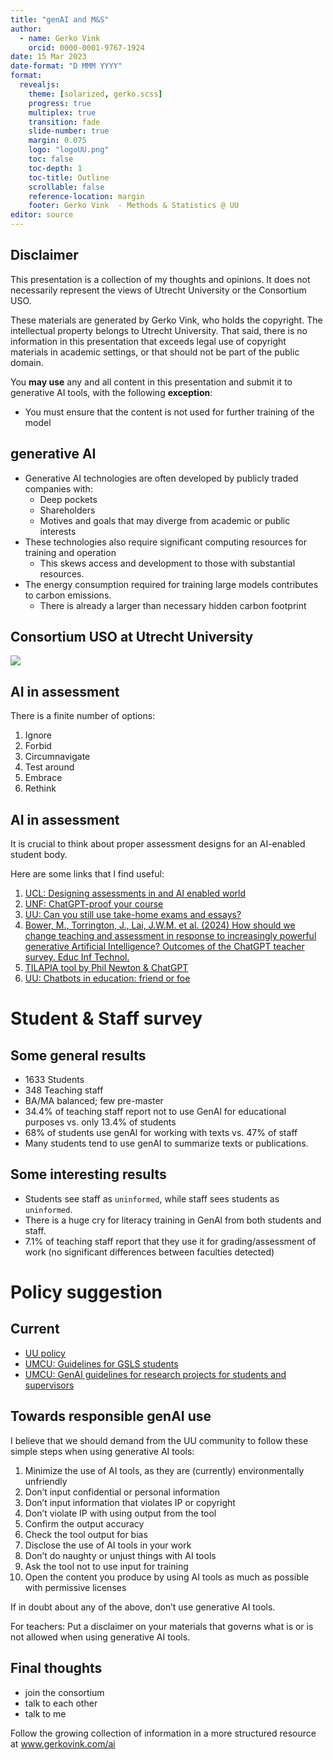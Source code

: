 ```yaml
---
title: "genAI and M&S"
author: 
  - name: Gerko Vink
    orcid: 0000-0001-9767-1924
date: 15 Mar 2023
date-format: "D MMM YYYY"
format: 
  revealjs:
    theme: [solarized, gerko.scss]
    progress: true
    multiplex: true
    transition: fade
    slide-number: true
    margin: 0.075
    logo: "logoUU.png" 
    toc: false
    toc-depth: 1
    toc-title: Outline
    scrollable: false
    reference-location: margin
    footer: Gerko Vink  - Methods & Statistics @ UU
editor: source
---
```


## Disclaimer
This presentation is a collection of my thoughts and opinions. It does not necessarily represent the views of Utrecht University or the Consortium USO.

These materials are generated by Gerko Vink, who holds the copyright. The intellectual property belongs to Utrecht University. That said, there is no information in this presentation that exceeds legal use of copyright materials in academic settings, or that should not be part of the public domain. 

You **may use** any and all content in this presentation and submit it to generative AI tools, with the following **exception**:

- You must ensure that the content is not used for further training of the model

## generative AI

- Generative AI technologies are often developed by publicly traded companies with:
    - Deep pockets
    - Shareholders
    - Motives and goals that may diverge from academic or public interests

- These technologies also require significant computing resources for training and operation
  - This skews access and development to those with substantial resources.

- The energy consumption required for training large models contributes to carbon emissions. 
  - There is already a larger than necessary hidden carbon footprint

  
## Consortium USO at Utrecht University
![](cons.png)

## AI in assessment
There is a finite number of options:

1. Ignore
2. Forbid
3. Circumnavigate
4. Test around
5. Embrace
6. Rethink


## AI in assessment
It is crucial to think about proper assessment designs for an AI-enabled student body. 

Here are some links that I find useful:

1. [UCL: Designing assessments in and AI enabled world](https://www.ucl.ac.uk/teaching-learning/generative-ai-hub/designing-assessments-ai-enabled-world)
2. [UNF: ChatGPT-proof your course](https://unf.pressbooks.pub/chatgptinhighereducation/chapter/chatgpt-proof-your-course/)
3. [UU: Can you still use take-home exams and essays?](https://www.uu.nl/en/education/educational-development-training/knowledge-dossier/the-influence-of-chatgpt-on-assessment-can-you-still-use-take-home-exams-and-essays)
4. [Bower, M., Torrington, J., Lai, J.W.M. et al. (2024) How should we change teaching and assessment in response to increasingly powerful generative Artificial Intelligence? Outcomes of the ChatGPT teacher survey. Educ Inf Technol.](https://link.springer.com/article/10.1007/s10639-023-12405-0)
5. [TILAPIA tool by Phil Newton & ChatGPT](https://www.dropbox.com/scl/fi/a0knbe4l5vdmpr9l2xsox/AI-resilience-tool-v3.0.png?rlkey=ih87d4jh5lqu9l69ygr44s2se&dl=0)
6. [UU: Chatbots in education: friend or foe](https://intranet.uu.nl/en/news/background/chatbots-in-education-friend-or-foe?check_logged_in=1)

# Student & Staff survey

## Some general results
- 1633 Students
- 348 Teaching staff
- BA/MA balanced; few pre-master
- 34.4% of teaching staff report not to use GenAl for educational purposes vs. only 13.4% of students
- 68% of students use genAl for working with texts vs. 47% of staff
- Many students tend to use genAI to summarize texts or publications.

## Some interesting results
- Students see staff as `uninformed`, while staff sees students as `uninformed`.
- There is a huge cry for literacy training in GenAl from both students and staff. 
- 7.1% of teaching staff report that they use it for grading/assessment of work (no significant differences between faculties detected)


# Policy suggestion

## Current
- [UU policy](https://intranet.uu.nl/generatieve-ai-in-het-onderwijs/generatieve-ai-faq)
- [UMCU: Guidelines for GSLS students](https://students.uu.nl/en/gsls/practical-information/generative-ai-guidelines)
- [UMCU: GenAI guidelines for research projects for students and supervisors](https://students.uu.nl/sites/default/files/GSLS%20GenAI%20Research%20Guidelines%20for%20Students%20and%20SupervisorsGSLS%20GenAI%20Research%20Guidelines.pdf)

## Towards responsible genAI use
I believe that we should demand from the UU community to follow these simple steps when using generative AI tools:

1. Minimize the use of AI tools, as they are (currently) environmentally unfriendly
2. Don't input confidential or personal information
3. Don't input information that violates IP or copyright
4. Don't violate IP with using output from the tool
5. Confirm the output accuracy
6. Check the tool output for bias
7. Disclose the use of AI tools in your work
8. Don't do naughty or unjust things with AI tools
9. Ask the tool not to use input for training
10. Open the content you produce by using AI tools as much as possible with permissive licenses

If in doubt about any of the above, don't use generative AI tools.

For teachers: Put a disclaimer on your materials that governs what is or is not allowed when using generative AI tools.

## Final thoughts
- join the consortium
- talk to each other
- talk to me

Follow the growing collection of information in a more structured resource at [www.gerkovink.com/ai](https://www.gerkovink.com/ai)

